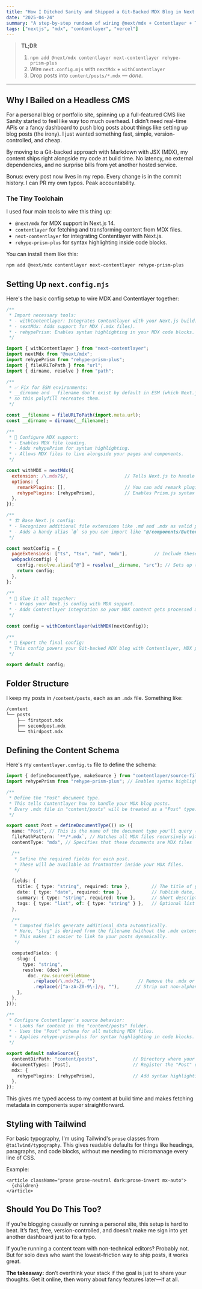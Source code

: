 ```yaml
---
title: "How I Ditched Sanity and Shipped a Git-Backed MDX Blog in Next 14"
date: "2025-04-24"
summary: "A step-by-step rundown of wiring @next/mdx + Contentlayer + Tailwind’s prose classes to get a zero-overhead blog that deploys with Vercel."
tags: ["nextjs", "mdx", "contentlayer", "vercel"]
---
```


> **TL;DR**
> 1. `npm add @next/mdx contentlayer next-contentlayer rehype-prism-plus`
> 2. Wire `next.config.mjs` with `nextMdx` + `withContentlayer`
> 3. Drop posts into `content/posts/*.mdx` — _done._

---

## Why I Bailed on a Headless CMS

For a personal blog or portfolio site, spinning up a full-featured CMS like Sanity started to feel like way too much overhead. I didn’t need real-time APIs or a fancy dashboard to push blog posts about things like setting up blog posts (the irony). I just wanted something fast, simple, version-controlled, and cheap.

By moving to a Git-backed approach with Markdown with JSX (MDX), my content ships right alongside my code at build time. No latency, no external dependencies, and no surprise bills from yet another hosted service.

Bonus: every post now lives in my repo. Every change is in the commit history. I can PR my own typos. Peak accountability.

### The Tiny Toolchain
I used four main tools to wire this thing up:
- `@next/mdx` for MDX support in Next.js 14.
- `contentlayer` for fetching and transforming content from MDX files.
- `next-contentlayer` for integrating Contentlayer with Next.js.
- `rehype-prism-plus` for syntax highlighting inside code blocks.

You can install them like this:
```bash
npm add @next/mdx contentlayer next-contentlayer rehype-prism-plus
```

## Setting Up `next.config.mjs`
Here's the basic config setup to wire MDX and Contentlayer together:
```js
/**
 * Import necessary tools:
 * - withContentlayer: Integrates Contentlayer with your Next.js build.
 * - nextMdx: Adds support for MDX (.mdx files).
 * - rehypePrism: Enables syntax highlighting in your MDX code blocks.
 */

import { withContentlayer } from "next-contentlayer";
import nextMdx from "@next/mdx";
import rehypePrism from "rehype-prism-plus";
import { fileURLToPath } from "url";
import { dirname, resolve } from "path";

/**
 * ✅ Fix for ESM environments:
 * __dirname and __filename don’t exist by default in ESM (which Next.js uses),
 * so this polyfill recreates them.
 */

const __filename = fileURLToPath(import.meta.url);
const __dirname = dirname(__filename);

/**
 * 📝 Configure MDX support:
 * - Enables MDX file loading.
 * - Adds rehypePrism for syntax highlighting.
 * - Allows MDX files to live alongside your pages and components.
 */

const withMDX = nextMdx({
  extension: /\.mdx?$/,                     // Tells Next.js to handle .md and .mdx files
  options: {
    remarkPlugins: [],                      // You can add remark plugins here if needed (like remark-gfm for GitHub-flavored Markdown)
    rehypePlugins: [rehypePrism],           // Enables Prism.js syntax highlighting for code blocks
  },
});

/**
 * 🏗️ Base Next.js config:
 * - Recognizes additional file extensions like .md and .mdx as valid page files.
 * - Adds a handy alias `@` so you can import like "@/components/Button" instead of relative paths.
 */

const nextConfig = {
  pageExtensions: ["ts", "tsx", "md", "mdx"],          // Include these extensions when resolving pages
  webpack(config) {
    config.resolve.alias["@"] = resolve(__dirname, "src"); // Sets up the "@" alias for the "src" directory
    return config;
  },
};

/**
 * 🧩 Glue it all together:
 * - Wraps your Next.js config with MDX support.
 * - Adds Contentlayer integration so your MDX content gets processed at build time.
 */

const config = withContentlayer(withMDX(nextConfig));

/**
 * 🎉 Export the final config:
 * This config powers your Git-backed MDX blog with Contentlayer, MDX parsing, syntax highlighting, and Next.js routing.
 */

export default config;
```

## Folder Structure
I keep my posts in `/content/posts`, each as an `.mdx` file. Something like:
```bash
/content
└── posts
    ├── firstpost.mdx
    ├── secondpost.mdx
    └── thirdpost.mdx
```

## Defining the Content Schema
Here's my `contentlayer.config.ts` file to define the schema:
```ts
import { defineDocumentType, makeSource } from "contentlayer/source-files";
import rehypePrism from "rehype-prism-plus"; // Enables syntax highlighting in code blocks using Prism.js

/**
 * Define the "Post" document type.
 * This tells Contentlayer how to handle your MDX blog posts.
 * Every .mdx file in "content/posts" will be treated as a "Post" type.
 */

export const Post = defineDocumentType(() => ({
  name: "Post", // This is the name of the document type you'll query (e.g., allPosts)
  filePathPattern: `**/*.mdx`, // Matches all MDX files recursively within the contentDirPath
  contentType: "mdx", // Specifies that these documents are MDX files

  /**
   * Define the required fields for each post.
   * These will be available as frontmatter inside your MDX files.
   */

  fields: {
    title: { type: "string", required: true },        // The title of your blog post
    date: { type: "date", required: true },           // Publish date, helps with sorting posts
    summary: { type: "string", required: true },      // Short description for index pages and previews
    tags: { type: "list", of: { type: "string" } },   // Optional list of tags for categorizing posts
  },

  /**
   * Computed fields generate additional data automatically.
   * Here, "slug" is derived from the filename (without the .mdx extension).
   * This makes it easier to link to your posts dynamically.
   */

  computedFields: {
    slug: {
      type: "string",
      resolve: (doc) =>
        doc._raw.sourceFileName
          .replace(/\.mdx?$/, "")                // Remove the .mdx or .md extension
          .replace(/[^a-zA-Z0-9\-]/g, ""),      // Strip out non-alphanumeric characters for clean URLs
    },
  },
}));

/**
 * Configure Contentlayer's source behavior:
 * - Looks for content in the "content/posts" folder.
 * - Uses the "Post" schema for all matching MDX files.
 * - Applies rehype-prism-plus for syntax highlighting in code blocks.
 */

export default makeSource({
  contentDirPath: "content/posts",             // Directory where your MDX posts live
  documentTypes: [Post],                       // Register the "Post" document type
  mdx: {
    rehypePlugins: [rehypePrism],              // Add syntax highlighting support for fenced code blocks
  },
});
```
This gives me typed access to my content at build time and makes fetching metadata in components super straightforward.

## Styling with Tailwind
For basic typography, I'm using Tailwind's `prose` classes from `@tailwind/typography`. This gives readable defaults for things like headings, paragraphs, and code blocks, without me needing to micromanage every line of CSS.

Example:
```tsx
<article className="prose prose-neutral dark:prose-invert mx-auto">
  {children}
</article>
```

## Should You Do This Too?
If you’re blogging casually or running a personal site, this setup is hard to beat. It’s fast, free, version-controlled, and doesn’t make me sign into yet another dashboard just to fix a typo.

If you’re running a content team with non-technical editors? Probably not. But for solo devs who want the lowest-friction way to ship posts, it works great.

**The takeaway:** don’t overthink your stack if the goal is just to share your thoughts. Get it online, then worry about fancy features later—if at all.
